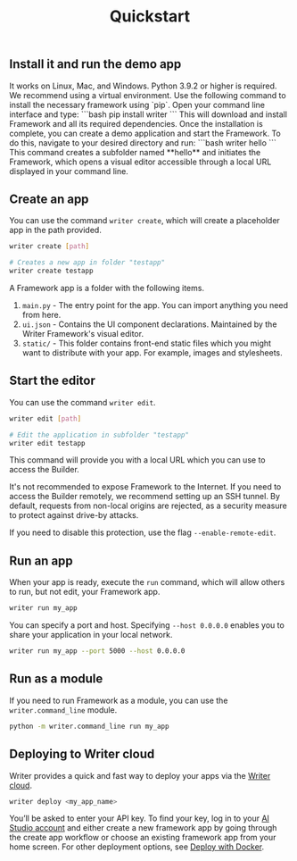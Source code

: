 ﻿---
title: "Quickstart"
---

## Install it and run the demo app

<Tip>
It works on Linux, Mac, and Windows. Python 3.9.2 or higher is required. We recommend using a virtual environment.
</Tip>

<Steps>
  <Step title="Install Framework">
    Use the following command to install the necessary framework using `pip`. Open your command line interface and type:
    ```bash
    pip install writer
    ```
    This will download and install Framework and all its required dependencies.
  </Step>
  <Step title="Start demo application">
    Once the installation is complete, you can create a demo application and start the Framework. To do this, navigate to your desired directory and run:
    ```bash
    writer hello
    ```
    This command creates a subfolder named **hello** and initiates the Framework, which opens a visual editor accessible through a local URL displayed in your command line.
  </Step>
</Steps>

## Create an app

You can use the command `writer create`, which will create a placeholder app in the path provided.

```sh
writer create [path]

# Creates a new app in folder "testapp"
writer create testapp
```

A Framework app is a folder with the following items.

1. `main.py` - The entry point for the app. You can import anything you need from here.
2. `ui.json` - Contains the UI component declarations. Maintained by the Writer Framework's visual editor.
3. `static/` - This folder contains front-end static files which you might want to distribute with your app. For example, images and stylesheets.

## Start the editor

You can use the command `writer edit`.

```sh
writer edit [path]

# Edit the application in subfolder "testapp"
writer edit testapp
```

This command will provide you with a local URL which you can use to access the Builder.

<Warning>
It's not recommended to expose Framework to the Internet. If you need to access the Builder remotely, we recommend setting up an SSH tunnel. By default, requests from non-local origins are rejected, as a security measure to protect against drive-by attacks. 

If you need to disable this protection, use the flag `--enable-remote-edit`. 
</Warning>

## Run an app

When your app is ready, execute the `run` command, which will allow others to run, but not edit, your Framework app.

```sh
writer run my_app
```

You can specify a port and host. Specifying `--host 0.0.0.0` enables you to share your application in your local network.

```sh
writer run my_app --port 5000 --host 0.0.0.0
```

## Run as a module

If you need to run Framework as a module, you can use the `writer.command_line` module.

```sh
python -m writer.command_line run my_app
```

## Deploying to Writer cloud
Writer provides a quick and fast way to deploy your apps via the [Writer cloud](/framework/cloud-deploy).

```sh
writer deploy <my_app_name>
```

You’ll be asked to enter your API key. To find your key, log in to your [AI Studio account](https://app.writer.com/aistudio) and either create a new framework app by going through the create app workflow or choose an existing framework app from your home screen. For other deployment options, see [Deploy with Docker](/framework/deploy-with-docker).